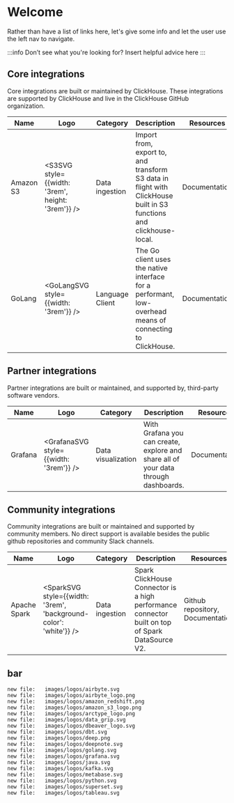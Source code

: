 
# Welcome

Rather than have a list of links here, let's give some info and let the user use the left nav to navigate.

:::info Don’t see what you're looking for?
Insert helpful advice here
:::

## Core integrations

Core integrations are built or maintained by ClickHouse. These integrations are supported by ClickHouse and live in the ClickHouse GitHub organization.

|Name|Logo|Category|Description|Resources|
|------|----|----------------|------------------|-------------|
|Amazon S3|<S3SVG style={{width: '3rem', height: '3rem'}} />|Data ingestion|Import from, export to, and transform S3 data in flight with ClickHouse built in S3 functions and clickhouse-local.|Documentation|
|GoLang|<GoLangSVG style={{width: '3rem'}} />|Language Client|The Go client uses the native interface for a performant, low-overhead means of connecting to ClickHouse.|Documentation|

## Partner integrations

Partner integrations are built or maintained, and supported by, third-party software vendors.

|Name|Logo|Category|Description|Resources|
|------|----|----------------|------------------|-------------|
|Grafana|<GrafanaSVG style={{width: '3rem'}} />|Data visualization|With Grafana you can create, explore and share all of your data through dashboards.|Documentation|

## Community integrations

Community integrations are built or maintained and supported by community members. No direct support is available besides the public github repositories and community Slack channels.

|Name|Logo|Category|Description|Resources|
|------|----|----------------|------------------|-------------|
|Apache Spark|<SparkSVG style={{width: '3rem', 'background-color': 'white'}} />|Data ingestion|Spark ClickHouse Connector is a high performance connector built on top of Spark DataSource V2.|Github repository, Documentation|


## bar

	new file:   images/logos/airbyte.svg
	new file:   images/logos/airbyte_logo.png
	new file:   images/logos/amazon_redshift.png
	new file:   images/logos/amazon_s3_logo.png
	new file:   images/logos/arctype_logo.png
	new file:   images/logos/data_grip.svg
	new file:   images/logos/dbeaver_logo.svg
	new file:   images/logos/dbt.svg
	new file:   images/logos/deep.png
	new file:   images/logos/deepnote.svg
	new file:   images/logos/golang.svg
	new file:   images/logos/grafana.svg
	new file:   images/logos/java.svg
	new file:   images/logos/kafka.svg
	new file:   images/logos/metabase.svg
	new file:   images/logos/python.svg
	new file:   images/logos/superset.svg
	new file:   images/logos/tableau.svg


